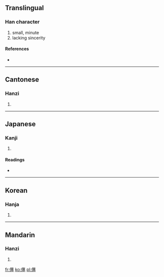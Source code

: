 ==Translingual==

===Han character===
{{Han char|rn=9|rad=人|as=13|sn=15|four=2321<sub>4</sub>|canj=人十廿土 (OJTG)}}

# small, minute
# lacking sincerity

====References====
* {{Han ref|kx=0118.200|dkj=01171|dj=0251.040|hdz=10229.030|uh=50FF|ud=20735|bh=E4E6|bd=58598}}

----

==Cantonese==

===Hanzi===
{{yue-hanzi|jyut=|y=ji6}}

# {{defn|Cantonese|sort=人13}}

----

==Japanese==

===Kanji===
{{ja-kanji|grade=|rs=人13}}

# {{defn|Japanese|sort=人13}}

====Readings====
* {{ja-readings|on=[[し]] (shi), [[さい]] (sai)|kun=[[うすい]] (usui), [[まことがない]] (makotoganai)}}

----

==Korean==

===Hanja===
{{ko-hanja|hangeul=사|rv=sa|mr=sa}}

# {{defn|Korean|sort=人13}}

----

==Mandarin==

===Hanzi===
{{cmn-hanzi|pin=[[sài]] ([[sai4]])|wg=sai<sup>4</sup>}}

# {{defn|Mandarin|sort=人13}}

[[fr:僿]]
[[ko:僿]]
[[pl:僿]]